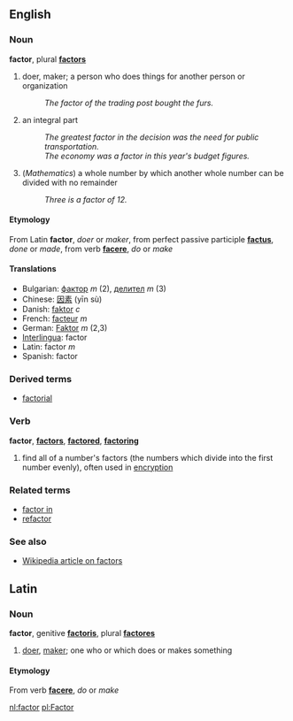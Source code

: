 ==English==
=== Noun ===
'''factor''', plural '''[[factors]]'''

# doer, maker; a person who does things for another person or organization
#: ''The factor of the trading post bought the furs.''
# an integral part
#:''The greatest factor in the decision was the need for public transportation.''
#:''The economy was a factor in this year's budget figures.''
# (''Mathematics'') a whole number by which another whole number can be divided with no remainder
#:''Three is a factor of 12.''

====Etymology====
From Latin '''factor''', ''doer'' or ''maker'', from perfect passive participle '''[[factus]]''', ''done'' or ''made'', from verb '''[[facere]]''', ''do'' or ''make''

==== Translations ====
*Bulgarian: [[фактор]] ''m'' (2), [[делител]] ''m'' (3)
*Chinese: [[因素]] (yīn sù)
*Danish: [[faktor]] ''c''
*French: [[facteur]] ''m''
*German: [[Faktor]] ''m'' (2,3)
*[[Interlingua]]: factor
*Latin: factor ''m''
*Spanish: factor

===Derived terms===
*[[factorial]]


===Verb===
'''factor''', '''[[factors]]''', '''[[factored]]''', '''[[factoring]]'''

# find all of a number's factors (the numbers which divide into the first number evenly), often used in [[encryption]]

===Related terms===
*[[factor in]]
*[[refactor]]

===See also===
*[[w:Factor|Wikipedia article on factors]]

==Latin==
===Noun===
'''factor''', genitive '''[[factoris]]''', plural '''[[factores]]'''

# [[doer]], [[maker]]; one who or which does or makes something

====Etymology====
From verb '''[[facere]]''', ''do'' or ''make''

[[nl:factor]]
[[pl:Factor]]